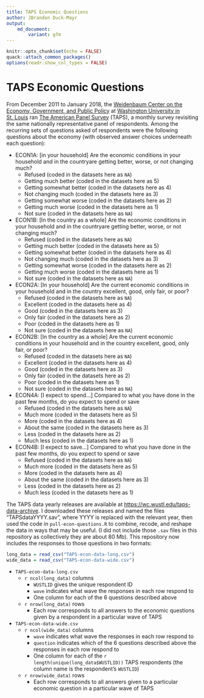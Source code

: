 ```yaml
---
title: TAPS Economic Questions
author: JBrandon Duck-Mayr
output:
    md_document:
        variant: gfm
---
```


```r
knitr::opts_chunk$set(echo = FALSE)
quack::attach_common_packages()
options(readr.show_col_types = FALSE)
```

# TAPS Economic Questions

From December 2011 to January 2018, the [Weidenbaum Center on the Economy, Government, and Public Policy](https://wc.wustl.edu/) at [Washington University in St. Louis](https://wustl.edu/) ran [The American Panel Survey](https://wc.wustl.edu/american-panel-survey) (TAPS), a monthly survey revisiting the same nationally representative panel of respondents.
Among the recurring sets of questions asked of respondents were the following questions about the economy (with observed answer choices underneath each question):

- ECON1A: [in your household] Are the economic conditions in your household and in the countryare getting better, worse, or not changing much?
  - Refused (coded in the datasets here as `NA`)
  - Getting much better (coded in the datasets here as 5)
  - Getting somewhat better (coded in the datasets here as 4)
  - Not changing much (coded in the datasets here as 3)
  - Getting somewhat worse (coded in the datasets here as 2)
  - Getting much worse (coded in the datasets here as 1)
  - Not sure (coded in the datasets here as `NA`)
- ECON1B: [In the country as a whole] Are the economic conditions in your household and in the countryare getting better, worse, or not changing much?
  - Refused (coded in the datasets here as `NA`)
  - Getting much better (coded in the datasets here as 5)
  - Getting somewhat better (coded in the datasets here as 4)
  - Not changing much (coded in the datasets here as 3)
  - Getting somewhat worse (coded in the datasets here as 2)
  - Getting much worse (coded in the datasets here as 1)
  - Not sure (coded in the datasets here as `NA`)
- ECON2A: [In your household] Are the current economic conditions in your household and in the country excellent, good, only fair, or poor?
  - Refused (coded in the datasets here as `NA`)
  - Excellent (coded in the datasets here as 4)
  - Good (coded in the datasets here as 3)
  - Only fair (coded in the datasets here as 2)
  - Poor (coded in the datasets here as 1)
  - Not sure (coded in the datasets here as `NA`)
- ECON2B: [In the country as a whole] Are the current economic conditions in your household and in the country excellent, good, only fair, or poor?
  - Refused (coded in the datasets here as `NA`)
  - Excellent (coded in the datasets here as 4)
  - Good (coded in the datasets here as 3)
  - Only fair (coded in the datasets here as 2)
  - Poor (coded in the datasets here as 1)
  - Not sure (coded in the datasets here as `NA`)
- ECON4A: [I expect to spend...] Compared to what you have done in the past few months, do you expect to spend or save
  - Refused (coded in the datasets here as `NA`)
  - Much more (coded in the datasets here as 5)
  - More (coded in the datasets here as 4)
  - About the same (coded in the datasets here as 3)
  - Less (coded in the datasets here as 2)
  - Much less (coded in the datasets here as 1)
- ECON4B: [I expect to save...] Compared to what you have done in the past few months, do you expect to spend or save
  - Refused (coded in the datasets here as `NA`)
  - Much more (coded in the datasets here as 5)
  - More (coded in the datasets here as 4)
  - About the same (coded in the datasets here as 3)
  - Less (coded in the datasets here as 2)
  - Much less (coded in the datasets here as 1)

The TAPS data yearly releases are available at <https://wc.wustl.edu/taps-data-archive>.
I downloaded these releases and named the files "TAPSdataYYYY.sav", where YYYY is replaced with the relevant year, then used the code in `pull-econ-questions.R` to combine, recode, and reshape the data in ways that may be useful.
(I did not include those `.sav` files in this repository as collectively they are about 80 Mb).
This repository now includes the responses to those questions in two formats:

```r
long_data = read_csv("TAPS-econ-data-long.csv")
wide_data = read_csv("TAPS-econ-data-wide.csv")
```

- `TAPS-econ-data-long.csv`
  + `r ncol(long_data)` columns
    - `WUSTLID` gives the unique respondent ID
    - `wave` indicates what wave the responses in each row respond to
    - One column for each of the 6 questions described above
  + `r nrow(long_data)` rows
    - Each row corresponds to all answers to the economic questions given by a respondent in a particular wave of TAPS
- `TAPS-econ-data-wide.csv`
  + `r ncol(wide_data)` columns
    - `wave` indicates what wave the responses in each row respond to
    - `question` indicates which of the 6 questions described above the responses in each row respond to
    - One column for each of the `r length(unique(long_data$WUSTLID))` TAPS respondents (the column name is the respondent's `WUSTLID`)
  + `r nrow(wide_data)` rows
    - Each row corresponds to all answers given to a particular economic question in a particular wave of TAPS
